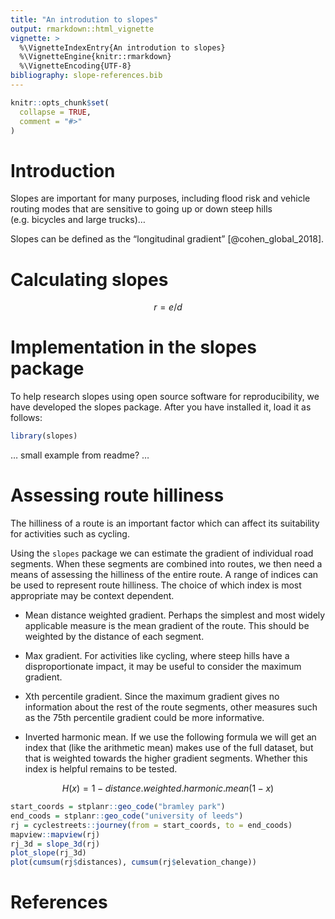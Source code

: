 ```yaml
---
title: "An introdution to slopes"
output: rmarkdown::html_vignette
vignette: >
  %\VignetteIndexEntry{An introdution to slopes}
  %\VignetteEngine{knitr::rmarkdown}
  %\VignetteEncoding{UTF-8}
bibliography: slope-references.bib
---
```


```r
knitr::opts_chunk$set(
  collapse = TRUE,
  comment = "#>"
)
```

# Introduction

Slopes are important for many purposes, including flood risk and vehicle routing modes that are sensitive to going up or down steep hills (e.g. bicycles and large trucks)...

Slopes can be defined as the "longitudinal gradient" [@cohen_global_2018].

# Calculating slopes

$$
r = e/d
$$

# Implementation in the slopes package

To help research slopes using open source software for reproducibility, we have developed the slopes package.
After you have installed it, load it as follows:

```r
library(slopes)
```

... small example from readme? ...

# Assessing route hilliness

The hilliness of a route is an important factor which can affect its suitability for activities such as cycling.

Using the `slopes` package we can estimate the gradient of individual road segments. When these segments are combined into routes, we then need a means of assessing the hilliness of the entire route. A range of indices can be used to represent route hilliness. The choice of which index is most appropriate may be context dependent.

- Mean distance weighted gradient. Perhaps the simplest and most widely applicable measure is the mean gradient of the route. This should be weighted by the distance of each segment.

- Max gradient. For activities like cycling, where steep hills have a disproportionate impact, it may be useful to consider the maximum gradient.

- Xth percentile gradient. Since the maximum gradient gives no information about the rest of the route segments, other measures such as the 75th percentile gradient could be more informative.

- Inverted harmonic mean. If we use the following formula we will get an index that (like the arithmetic mean) makes use of the full dataset, but that is weighted towards the higher gradient segments. Whether this index is helpful remains to be tested.

$$
H(x) = 1 - distance.weighted.harmonic.mean(1-x)
$$

```r
start_coords = stplanr::geo_code("bramley park")
end_coods = stplanr::geo_code("university of leeds")
rj = cyclestreets::journey(from = start_coords, to = end_coods)
mapview::mapview(rj)
rj_3d = slope_3d(rj)
plot_slope(rj_3d)
plot(cumsum(rj$distances), cumsum(rj$elevation_change))
```


# References

